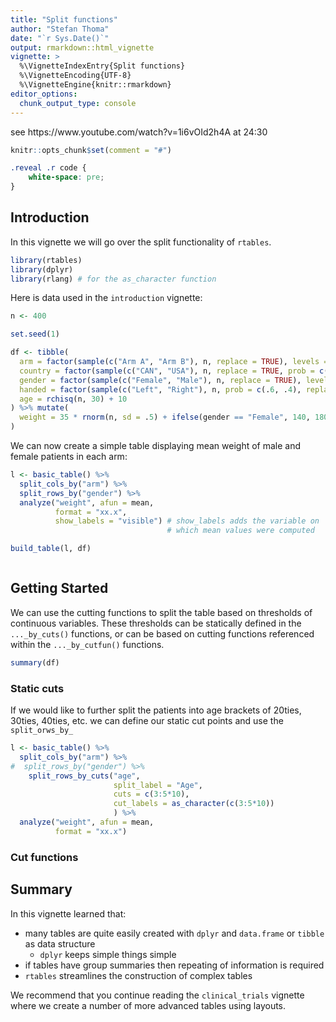 ```yaml
---
title: "Split functions"
author: "Stefan Thoma"
date: "`r Sys.Date()`"
output: rmarkdown::html_vignette
vignette: >
  %\VignetteIndexEntry{Split functions}
  %\VignetteEncoding{UTF-8}
  %\VignetteEngine{knitr::rmarkdown}
editor_options: 
  chunk_output_type: console
---
```

see https://www.youtube.com/watch?v=1i6vOId2h4A at 24:30




```r
knitr::opts_chunk$set(comment = "#")
```

```css
.reveal .r code {
    white-space: pre;
}
```

## Introduction

In this vignette we will go over the split functionality of `rtables`. 



```r
library(rtables)
library(dplyr)
library(rlang) # for the as_character function
```

Here is data used in the `introduction` vignette:

```r
n <- 400

set.seed(1)

df <- tibble(
  arm = factor(sample(c("Arm A", "Arm B"), n, replace = TRUE), levels = c("Arm A", "Arm B")),
  country = factor(sample(c("CAN", "USA"), n, replace = TRUE, prob = c(.55, .45)), levels = c("CAN", "USA")),
  gender = factor(sample(c("Female", "Male"), n, replace = TRUE), levels = c("Female", "Male")),
  handed = factor(sample(c("Left", "Right"), n, prob = c(.6, .4), replace = TRUE), levels = c("Left", "Right")),
  age = rchisq(n, 30) + 10
) %>% mutate(
  weight = 35 * rnorm(n, sd = .5) + ifelse(gender == "Female", 140, 180)
)
```

We can now create a simple table displaying mean weight of male and female patients in each arm: 
```r
l <- basic_table() %>%
  split_cols_by("arm") %>%
  split_rows_by("gender") %>%
  analyze("weight", afun = mean, 
          format = "xx.x", 
          show_labels = "visible") # show_labels adds the variable on
                                   # which mean values were computed 

build_table(l, df)



```

## Getting Started
We can use the cutting functions to split the table based on thresholds of continuous variables. 
These thresholds can be statically defined in the `..._by_cuts()` functions, or can be based on cutting functions referenced within the `..._by_cutfun()` functions.


```r
summary(df)

```

### Static cuts
If we would like to further split the patients into age brackets of 20ties, 30ties, 40ties, etc. we can define our static cut points and use the `split_orws_by_`
```r
l <- basic_table() %>%
  split_cols_by("arm") %>%
#  split_rows_by("gender") %>%
    split_rows_by_cuts("age", 
                       split_label = "Age",
                       cuts = c(3:5*10),
                       cut_labels = as_character(c(3:5*10))
                       ) %>% 
  analyze("weight", afun = mean, 
          format = "xx.x")
```


### Cut functions

## Summary

In this vignette learned that:

* many tables are quite easily created with `dplyr` and `data.frame` or `tibble` as data structure
  * `dplyr` keeps simple things simple
* if tables have group summaries then repeating of information is required
* `rtables` streamlines the construction of complex tables

We recommend that you continue reading the `clinical_trials` vignette where we create a number of more advanced tables using layouts.
